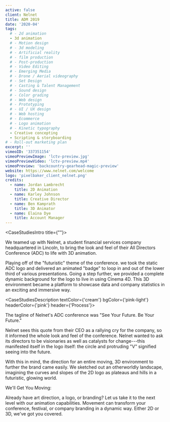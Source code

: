```yaml
---
active: false
client: Nelnet
title: ADM 2019
date: '2020-04'
tags:
  # - 2d animation
  - 3d animation
  # - Motion design
  # - 3d modeling
  # - Artificial reality
  # - film production
  # - Post-production
  # - Video Editing
  # - Emerging Media
  # - Drone / Aerial videography
  # - Set Design
  # - Casting & Talent Management
  # - Sound design
  # - Color grading
  # - Web design
  # - Prototyping
  # - UI / UX design
  # - Web hosting
  # - Ecommerce
  # - Logo animation
  # - Kinetic typography
  - Creative concepting
  - Scripting & storyboarding
# - Roll-out marketing plan
excerpt: ''
vimeoID: '337351154'
vimeoPreviewImage: 'lctv-preview.jpg'
vimeoPreviewVideo: 'lctv-preview.mp4'
vimeoPreview: 'backcountry-gearhead-magic-preview'
website: https://www.nelnet.com/welcome
logo: 'pixelbaker_client_nelnet.png'
credits:
  - name: Jordan Lambrecht
    title: 2D Animation
  - name: Karley Johnson
    title: Creative Director
  - name: Ben Kamprath
    title: 3D Animator
  - name: Elaina Dye
    title: Account Manager
---
```


<CaseStudiesIntro title={""}>

We teamed up with Nelnet, a student financial services company headquartered in Lincoln, to bring the look and feel of their All Directors Conference (ADC) to life with 3D animation.

Playing off of the "futuristic" theme of the conference. we took the static ADC logo and delivered an animated "badge" to loop in and out of the lower third of various presentations. Going a step further, we provided a complete dynamic background for the logo to live in using Cinema 4D. This 3D environment became a platform to showcase data and company statistics in an exciting and immersive way.

</CaseStudiesIntro>

<CaseStudiesDescription textColor={'cream'} bgColor={'pink-light'} headerColor={'pink'} header={'Process'}>

The tagline of Nelnet's ADC conference was "See Your Future. Be Your Future."

Nelnet sees this quote from their CEO as a rallying cry for the company, so it informed the whole look and feel of the conference. Nelnet wanted to ask its directors to be visionaries as well as catalysts for change---this manifested itself in the logo itself: the circle and protruding "V" signified seeing into the future.

With this in mind, the direction for an entire moving, 3D environment to further the brand came easily. We sketched out an otherworldly landscape, imagining the curves and slopes of the 2D logo as plateaus and hills in a futuristic, glowing world.

We'll Get You Moving:

Already have art direction, a logo, or branding? Let us take it to the next level with our animation capabilities. Movement can transform your conference, festival, or company branding in a dynamic way. Either 2D or 3D, we've got you covered.

</CaseStudiesDescription>
